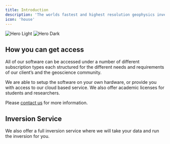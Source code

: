 ```yaml
---
title: Introduction
description: 'The worlds fastest and highest resolution geophysics inversion engine'
icon: 'house'
---
```

<Frame>
<img
  className="block dark:hidden"
  src="/images/example.png"
  alt="Hero Light"
/>
<img
  className="hidden dark:block"
  src="/images/example.png"
  alt="Hero Dark"
/>
</Frame>

## How you can get access

All of our software can be accessed under a number of different subscription types each structured for the different needs and requirements of our client’s and the geoscience community.

We are able to setup the software on your own hardware, or provide you with access to our cloud based service. We also offer academic licenses for students and researchers.

 Please [contact us](mailto:astrape@vorticity.xyz) for more information.

## Inversion Service

We also offer a full inversion service where we will take your data and run the inversion for you.